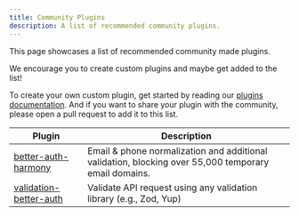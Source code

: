 ```yaml
---
title: Community Plugins
description: A list of recommended community plugins.
---
```


This page showcases a list of recommended community made plugins.

We encourage you to create custom plugins and maybe get added to the list!

To create your own custom plugin, get started by reading our [plugins documentation](https://www.better-auth.com/docs/concepts/plugins). And if you want to share your plugin with the community, please open a pull request to add it to this list.

| Plugin                                                                              | Description                                                                                          |
| ------------------------------------------------------------------------------------| ---------------------------------------------------------------------------------------------------- |
| [better-auth-harmony](https://github.com/gekorm/better-auth-harmony/)               | Email & phone normalization and additional validation, blocking over 55,000 temporary email domains. |
| [validation-better-auth](https://github.com/Daanish2003/validation-better-auth)     | Validate API request using any validation library (e.g., Zod, Yup)                                   |
